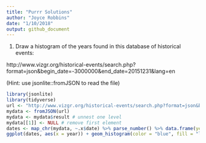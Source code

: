 ```yaml
---
title: "Purrr Solutions"
author: "Joyce Robbins"
date: "1/10/2018"
output: github_document
---
```


1. Draw a histogram of the years found in this database of historical events:

http://www.vizgr.org/historical-events/search.php?format=json&begin_date=-3000000&end_date=20151231&lang=en

(Hint: use jsonlite::fromJSON to read the file)

```r
library(jsonlite)
library(tidyverse)
url <- "http://www.vizgr.org/historical-events/search.php?format=json&begin_date=-3000000&end_date=20151231&lang=en"
mydata <- fromJSON(url)
mydata <- mydata$result # unnest one level
mydata[[1]] <- NULL # remove first element
dates <- map_chr(mydata, ~.x$date) %>% parse_number() %>% data.frame(year = .)
ggplot(dates, aes(x = year)) + geom_histogram(color = "blue", fill = "lightblue")
```


